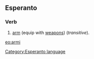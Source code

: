 ==Esperanto==
===Verb===
# [[arm]] (equip with [[weapon]]s) (''transitive'').

{{Universala Vortaro}}
[[eo:armi]]
[[Category:Esperanto language]]